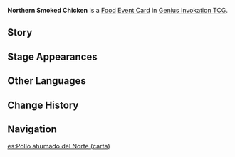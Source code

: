 {{About|the [[Genius Invokation TCG]] Event Card|the [[Food]]|Northern Smoked Chicken}}
{{Genius Invokation TCG Infobox
|title     = Northern Smoked Chicken
|id        = 333004
|image     = Northern Smoked Chicken Event Card.png
|type      = Event Card
|group     = Food
|effect    = During this Round, the target character's next '''Normal Attack''' cost less 1 '''Unaligned Element'''.
|matching  = 0
|source1   = {{Sold By}}
}}
'''Northern Smoked Chicken''' is a [[Food Card|Food]] [[Event Card]] in [[Genius Invokation TCG]].

==Story==
{{Description|This dish makes for a warm welcome for guests who come to the northern regions. Now, what manner of guests shall be "treated" to this hospitality this time?|title=Northern Smoked Chicken}}

==Stage Appearances==
{{Genius Invokation TCG Stage Appearances}}

==Other Languages==
{{Transclude|Northern Smoked Chicken|Other Languages}}

==Change History==
{{Change History|3.3}}

==Navigation==
{{Genius Invokation TCG Navbox|Event Card}}

[[es:Pollo ahumado del Norte (carta)]]
